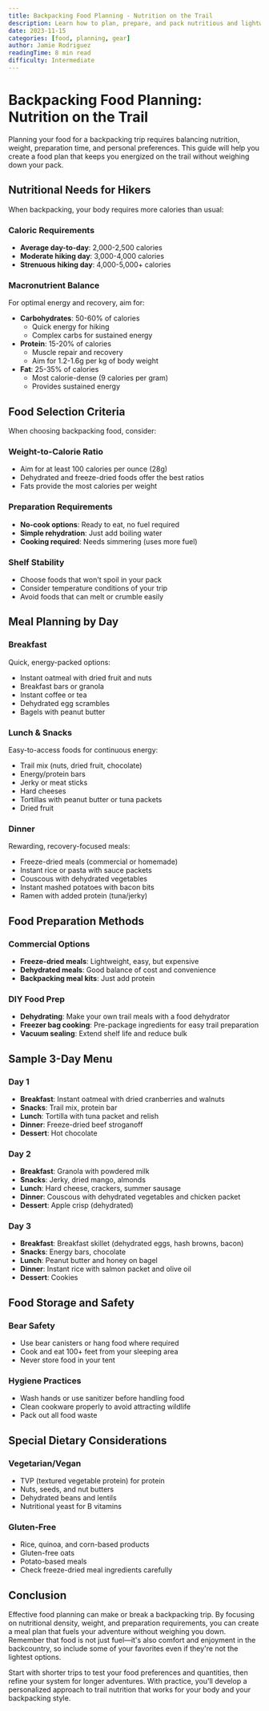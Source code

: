 ```yaml
---
title: Backpacking Food Planning - Nutrition on the Trail
description: Learn how to plan, prepare, and pack nutritious and lightweight meals for your backpacking adventures.
date: 2023-11-15
categories: [food, planning, gear]
author: Jamie Rodriguez
readingTime: 8 min read
difficulty: Intermediate
---
```


# Backpacking Food Planning: Nutrition on the Trail

Planning your food for a backpacking trip requires balancing nutrition, weight, preparation time, and personal preferences. This guide will help you create a food plan that keeps you energized on the trail without weighing down your pack.

## Nutritional Needs for Hikers

When backpacking, your body requires more calories than usual:

### Caloric Requirements

- **Average day-to-day**: 2,000-2,500 calories
- **Moderate hiking day**: 3,000-4,000 calories
- **Strenuous hiking day**: 4,000-5,000+ calories

### Macronutrient Balance

For optimal energy and recovery, aim for:

- **Carbohydrates**: 50-60% of calories
  - Quick energy for hiking
  - Complex carbs for sustained energy
- **Protein**: 15-20% of calories
  - Muscle repair and recovery
  - Aim for 1.2-1.6g per kg of body weight
- **Fat**: 25-35% of calories
  - Most calorie-dense (9 calories per gram)
  - Provides sustained energy

## Food Selection Criteria

When choosing backpacking food, consider:

### Weight-to-Calorie Ratio

- Aim for at least 100 calories per ounce (28g)
- Dehydrated and freeze-dried foods offer the best ratios
- Fats provide the most calories per weight

### Preparation Requirements

- **No-cook options**: Ready to eat, no fuel required
- **Simple rehydration**: Just add boiling water
- **Cooking required**: Needs simmering (uses more fuel)

### Shelf Stability

- Choose foods that won't spoil in your pack
- Consider temperature conditions of your trip
- Avoid foods that can melt or crumble easily

## Meal Planning by Day

### Breakfast

Quick, energy-packed options:

- Instant oatmeal with dried fruit and nuts
- Breakfast bars or granola
- Instant coffee or tea
- Dehydrated egg scrambles
- Bagels with peanut butter

### Lunch & Snacks

Easy-to-access foods for continuous energy:

- Trail mix (nuts, dried fruit, chocolate)
- Energy/protein bars
- Jerky or meat sticks
- Hard cheeses
- Tortillas with peanut butter or tuna packets
- Dried fruit

### Dinner

Rewarding, recovery-focused meals:

- Freeze-dried meals (commercial or homemade)
- Instant rice or pasta with sauce packets
- Couscous with dehydrated vegetables
- Instant mashed potatoes with bacon bits
- Ramen with added protein (tuna/jerky)

## Food Preparation Methods

### Commercial Options

- **Freeze-dried meals**: Lightweight, easy, but expensive
- **Dehydrated meals**: Good balance of cost and convenience
- **Backpacking meal kits**: Just add protein

### DIY Food Prep

- **Dehydrating**: Make your own trail meals with a food dehydrator
- **Freezer bag cooking**: Pre-package ingredients for easy trail preparation
- **Vacuum sealing**: Extend shelf life and reduce bulk

## Sample 3-Day Menu

### Day 1
- **Breakfast**: Instant oatmeal with dried cranberries and walnuts
- **Snacks**: Trail mix, protein bar
- **Lunch**: Tortilla with tuna packet and relish
- **Dinner**: Freeze-dried beef stroganoff
- **Dessert**: Hot chocolate

### Day 2
- **Breakfast**: Granola with powdered milk
- **Snacks**: Jerky, dried mango, almonds
- **Lunch**: Hard cheese, crackers, summer sausage
- **Dinner**: Couscous with dehydrated vegetables and chicken packet
- **Dessert**: Apple crisp (dehydrated)

### Day 3
- **Breakfast**: Breakfast skillet (dehydrated eggs, hash browns, bacon)
- **Snacks**: Energy bars, chocolate
- **Lunch**: Peanut butter and honey on bagel
- **Dinner**: Instant rice with salmon packet and olive oil
- **Dessert**: Cookies

## Food Storage and Safety

### Bear Safety

- Use bear canisters or hang food where required
- Cook and eat 100+ feet from your sleeping area
- Never store food in your tent

### Hygiene Practices

- Wash hands or use sanitizer before handling food
- Clean cookware properly to avoid attracting wildlife
- Pack out all food waste

## Special Dietary Considerations

### Vegetarian/Vegan

- TVP (textured vegetable protein) for protein
- Nuts, seeds, and nut butters
- Dehydrated beans and lentils
- Nutritional yeast for B vitamins

### Gluten-Free

- Rice, quinoa, and corn-based products
- Gluten-free oats
- Potato-based meals
- Check freeze-dried meal ingredients carefully

## Conclusion

Effective food planning can make or break a backpacking trip. By focusing on nutritional density, weight, and preparation requirements, you can create a meal plan that fuels your adventure without weighing you down. Remember that food is not just fuel—it's also comfort and enjoyment in the backcountry, so include some of your favorites even if they're not the lightest options.

Start with shorter trips to test your food preferences and quantities, then refine your system for longer adventures. With practice, you'll develop a personalized approach to trail nutrition that works for your body and your backpacking style.

